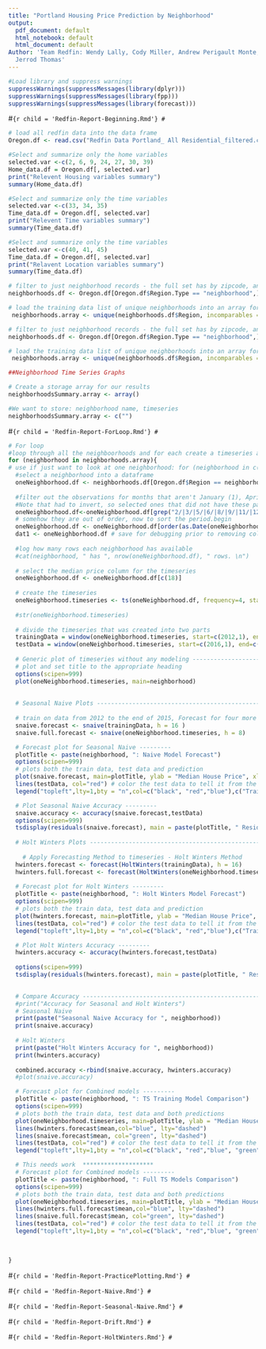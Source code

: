 ```yaml
---
title: "Portland Housing Price Prediction by Neighborhood"
output:
  pdf_document: default
  html_notebook: default
  html_document: default
Author: 'Team Redfin: Wendy Lally, Cody Miller, Andrew Perigault Monte, Stephan Hoo-fatt,
  Jerrod Thomas'
---
```

```r
#Load library and suppress warnings
suppressWarnings(suppressMessages(library(dplyr)))
suppressWarnings(suppressMessages(library(fpp)))
suppressWarnings(suppressMessages(library(forecast)))
```

#```{r child = 'Redfin-Report-Beginning.Rmd'}
#```

```r
# load all redfin data into the data frame
Oregon.df <- read.csv("Redfin Data Portland_ All Residential_filtered.csv")

#Select and summarize only the home variables
selected.var <-c(2, 6, 9, 24, 27, 30, 39)
Home_data.df = Oregon.df[, selected.var]
print("Relevent Housing variables summary")
summary(Home_data.df)

#Select and summarize only the time variables 
selected.var <-c(33, 34, 35)
Time_data.df = Oregon.df[, selected.var]
print("Relevent Time variables summary")
summary(Time_data.df)

#Select and summarize only the time variables 
selected.var <-c(40, 41, 45)
Time_data.df = Oregon.df[, selected.var]
print("Relavent Location variables summary")
summary(Time_data.df)

# filter to just neighborhood records - the full set has by zipcode, and other breakdowns we don't care about
neighborhoods.df <- Oregon.df[Oregon.df$Region.Type == "neighborhood",]

# load the training data list of unique neighborhoods into an array for iteration
 neighborhoods.array <- unique(neighborhoods.df$Region, incomparables = FALSE)

```

```r

# filter to just neighborhood records - the full set has by zipcode, and other breakdowns we don't care about
neighborhoods.df <- Oregon.df[Oregon.df$Region.Type == "neighborhood",]

# load the training data list of unique neighborhoods into an array for iteration
 neighborhoods.array <- unique(neighborhoods.df$Region, incomparables = FALSE)

##Neighborhood Time Series Graphs
```

```r
# Create a storage array for our results
neighborhoodsSummary.array <- array()

#We want to store: neighborhood name, timeseries
neighborhoodsSummary.array <- c("")
```

#```{r child = 'Redfin-Report-ForLoop.Rmd'}
#```

```r
# For loop
#loop through all the neighboorhoods and for each create a timeseries and print the plot
for (neighborhood in neighborhoods.array){
# use if just want to look at one neighborhood: for (neighborhood in c("Portland, OR - Rose City Park")){
  #select a neighborhood into a dataframe
  oneNeighborhood.df <- neighborhoods.df[Oregon.df$Region == neighborhood,]
  
  #filter out the observations for months that aren't January (1), April (4), July (7), October (10). 
  #Note that had to invert, so selected ones that did not have these patterns matched.
  oneNeighborhood.df<-oneNeighborhood.df[grep("2/|3/|5/|6/|8/|9/|11/|12/", oneNeighborhood.df$Period.Begin, invert = TRUE),]
  # somehow they are out of order, now to sort the period.begin
  oneNeighborhood.df <- oneNeighborhood.df[order(as.Date(oneNeighborhood.df$Period.Begin, format="%m/%d/%Y")),]
  dat1 <- oneNeighborhood.df # save for debugging prior to removing columns
  
  #log how many rows each neighborhood has available
  #cat(neighborhood, " has ", nrow(oneNeighborhood.df), " rows. \n")
  
  # select the median price column for the timeseries
  oneNeighborhood.df <- oneNeighborhood.df[c(18)]
  
  # create the timeseries
  oneNeighborhood.timeseries <- ts(oneNeighborhood.df, frequency=4, start=c(2012,1))
  
  #str(oneNeighborhood.timeseries)
  
  # divide the timeseries that was created into two parts
  trainingData = window(oneNeighborhood.timeseries, start=c(2012,1), end=c(2015,4)) ### Training set (4 years, quarterly data)
  testData = window(oneNeighborhood.timeseries, start=c(2016,1), end=c(2017,4), frequency=4)  ### Test set    (2 years, quarterly data)
  
  # Generic plot of timeseries without any modeling ---------------------
  # plot and set title to the appropriate heading
  options(scipen=999)
  plot(oneNeighborhood.timeseries, main=neighborhood)
  
  
  # Seasonal Naive Plots --------------------------------------------------
  
  # train on data from 2012 to the end of 2015, Forecast for four more years (2016 through 2019)
  snaive.forecast <- snaive(trainingData, h = 16 )
  snaive.full.forecast <- snaive(oneNeighborhood.timeseries, h = 8)

  # Forecast plot for Seasonal Naive ---------
  plotTitle <- paste(neighborhood, ": Naive Model Forecast")
  options(scipen=999)
  # plots both the train data, test data and prediction
  plot(snaive.forecast, main=plotTitle, ylab = "Median House Price", xlab = "Year") 
  lines(testData, col="red") # color the test data to tell it from the train data
  legend("topleft",lty=1,bty = "n",col=c("black", "red","blue"),c("Train Data", "Test Data","Seasonal Naive"))

  # Plot Seasonal Naive Accuracy ---------
  snaive.accuracy <- accuracy(snaive.forecast,testData)
  options(scipen=999)
  tsdisplay(residuals(snaive.forecast), main = paste(plotTitle, " Residuals"))
  
  # Holt Winters Plots -----------------------------------------------------
  
    # Apply Forecasting Method to timeseries - Holt Winters Method
  hwinters.forecast <- forecast(HoltWinters(trainingData), h = 16)
  hwinters.full.forecast <- forecast(HoltWinters(oneNeighborhood.timeseries), h = 8)
  
  # Forecast plot for Holt Winters ---------
  plotTitle <- paste(neighborhood, ": Holt Winters Model Forecast")
  options(scipen=999)
  # plots both the train data, test data and prediction
  plot(hwinters.forecast, main=plotTitle, ylab = "Median House Price", xlab = "Year") 
  lines(testData, col="red") # color the test data to tell it from the train data
  legend("topleft",lty=1,bty = "n",col=c("black", "red","blue"),c("Train Data", "Test Data","Holt Winters"))

  # Plot Holt Winters Accuracy ---------
  hwinters.accuracy <- accuracy(hwinters.forecast,testData)
  
  options(scipen=999)
  tsdisplay(residuals(hwinters.forecast), main = paste(plotTitle, " Residuals"))
  

  # Compare Accuracy --------------------------------------------------------
  #print("Accuracy for Seasonal and Holt Winters")
  # Seasonal Naive
  print(paste("Seasonal Naive Accuracy for ", neighborhood))
  print(snaive.accuracy)
  
  # Holt Winters
  print(paste("Holt Winters Accuracy for ", neighborhood))
  print(hwinters.accuracy)
  
  combined.accuracy <-rbind(snaive.accuracy, hwinters.accuracy)
  #plot(snaive.accuracy)

  # Forecast plot for Combined models ---------
  plotTitle <- paste(neighborhood, ": TS Training Model Comparison")
  options(scipen=999)
  # plots both the train data, test data and both predictions
  plot(oneNeighborhood.timeseries, main=plotTitle, ylab = "Median House Price", xlab = "Year") 
  lines(hwinters.forecast$mean,col="blue", lty="dashed")
  lines(snaive.forecast$mean, col="green", lty="dashed")
  lines(testData, col="red") # color the test data to tell it from the train data
  legend("topleft",lty=1,bty = "n",col=c("black", "red","blue", "green"),c("Train Data", "Test Data","Holt Winters", "Seasonal Naive"))

  # This needs work  ********************
  # Forecast plot for Combined models ---------
  plotTitle <- paste(neighborhood, ": Full TS Models Comparison")
  options(scipen=999)
  # plots both the train data, test data and both predictions
  plot(oneNeighborhood.timeseries, main=plotTitle, ylab = "Median House Price", xlab = "Year", xlim=c(2012, 2020)) # change the x axis on this
  lines(hwinters.full.forecast$mean,col="blue", lty="dashed")
  lines(snaive.full.forecast$mean, col="green", lty="dashed")
  lines(testData, col="red") # color the test data to tell it from the train data
  legend("topleft",lty=1,bty = "n",col=c("black", "red","blue", "green"),c("Train Data", "Test Data","Holt Winters", "Seasonal Naive"))

  
  
}
```

#```{r child = 'Redfin-Report-PracticePlotting.Rmd'}
#```

#```{r child = 'Redfin-Report-Naive.Rmd'}
#```

#```{r child = 'Redfin-Report-Seasonal-Naive.Rmd'}
#```

#```{r child = 'Redfin-Report-Drift.Rmd'}
#```

#```{r child = 'Redfin-Report-HoltWinters.Rmd'}
#```

